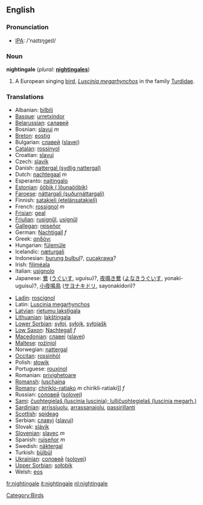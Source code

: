 ==English==

===Pronunciation===
*[[w:IPA|IPA]]: /'naɪtɪŋgeɪl/

===Noun===
'''nightingale'''  (''plural:'' '''[[nightingales]]''')
# A European singing [[bird]], ''[[Luscinia megarhynchos]]'' in the family [[Turdidae]].

===Translations===
{{top}}
*Albanian: [[bilbili]]
*[[Basque]]: [[urretxindor]]
*[[Belarussian]]: [[салавей]]
*Bosnian: [[slavuj]] ''m''
*[[Breton]]: [[eostig]]
*Bulgarian: [[славей]] ([[slavej]])
*[[Catalan]]: [[rossinyol]]
*Croatian: [[slavuj]]
*Czech: [[slavík]]
*Danish: [[nattergal (sydlig nattergal)]]
*Dutch: [[nachtegaal]] ''m''
*Esperanto: [[najtingalo]]
*[[Estonian]]: [[ööbik ( lőunaööbik)]]
*[[Faroese]]: [[náttargali (suðurnáttargali)]]
*Finnish: [[satakieli (etelänsatakieli)]]
*French: [[rossignol]] ''m''
*[[Frisian]]: [[geal]]
*[[Friulian]]: [[rusignűl]], [[usignűl]]
*[[Gallegan]]: [[reiseñor]]
*German: [[Nachtigall]] ''f''
*Greek: [[αηδόνι]] '' ''
*Hungarian: [[fülemüle]]
*Icelandic: [[næturgali]]
*Indonesian: [[burung bulbul]]?, [[cucakrawa]]?
*Irish: [[filiméala]]
*Italian: [[usignolo]] '' ''
*Japanese: [[鶯]] ([[うぐいす]], uguisu)?, [[夜鳴き鶯]] ([[よなきうぐいす]], yonaki-uguisu)?, [[小夜鳴鳥]] ([[サヨナキドリ]], sayonakidori)?
{{mid}}
*[[Ladin]]: [[roscignol]]
*Latin: [[Luscinia megarhynchos]] '' ''
*[[Latvian]]: [[rietumu lakstīgala]]
*[[Lithuanian]]: [[lakštingala]]
*[[Lower Sorbian]]: [[syłoj]], [[syłojk]], [[syłojašk]]
*[[Low Saxon]]: [[Nachtegall]] ''f''
*[[Macedonian]]: [[славеj]] ([[slavej]])
*[[Maltese]]: [[rożinjol]]
*Norwegian: [[nattergal]]
*[[Occitan]]: [[rossinhòl]]
*Polish: [[słowik]] '' ''
*Portuguese: [[rouxinol]]
*Romanian: [[privighetoare]]
*[[Romansh]]: [[luschaina]]
*[[Romany]]: [[chiriklo-ratiako]] ''m'' chirikli-ratiaki]] ''f''
*Russian: [[соловей]] ([[solovej]]) '' ''
*[[Sami]]: [[čuohtegielaš (luscinia luscinia); lulličuohtegielaš (luscinia megarh.)]]
*[[Sardinian]]: [[arrissiuolu]], [[arrassanajolu]], [[passirillanti]]
*[[Scottish]]: [[spideag]]
*Serbian: [[славуj]] ([[slavuj]])
*Slovak: [[slávik]]
*[[Slovenian]]: [[slavec]] ''m''
*Spanish: [[ruiseñor]] ''m''
*Swedish: [[näktergal]]
*Turkish: [[bülbül]]
*[[Ukrainian]]: [[соловей]] ([[solovej]])
*[[Upper Sorbian]]: [[sołobik]]
*Welsh: [[eos]]
{{bottom}}

[[Category:Birds]]
[[fr:nightingale]]
[[it:nightingale]]
[[nl:nightingale]]